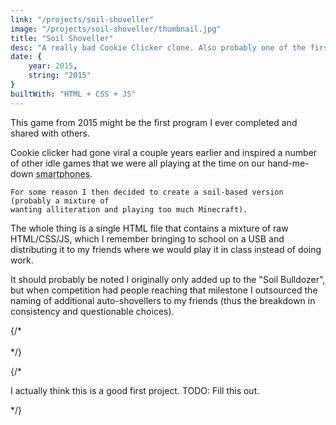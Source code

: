 ```yaml
---
link: "/projects/soil-shoveller"
image: "/projects/soil-shoveller/thumbnail.jpg"
title: "Soil Shoveller"
desc: "A really bad Cookie Clicker clone. Also probably one of the first things I ever coded."
date: {
    year: 2015,
    string: "2015"
}
builtWith: "HTML + CSS + JS"
---
```

<p>
    This game from 2015 might be the first program I ever completed and shared with others.
</p>

<p>
    Cookie clicker had gone viral a couple years earlier and
    inspired a number of other idle games that we were all playing
    at the time on our
    hand-me-down <abbr title="myself on an iPhone 4; my first phone">smartphones</abbr>.

    For some reason I then decided to create a soil-based version (probably a mixture of
    wanting alliteration and playing too much Minecraft).
</p>

<p>
    The whole thing is a single HTML file that contains a mixture of raw HTML/CSS/JS,
    which I remember bringing to school on a USB and distributing it to my friends where we
    would play it in class instead of doing work.
</p>

<p>
    It should probably be noted I originally only added up to the "Soil Bulldozer",
    but when competition had people reaching that milestone I outsourced the naming
    of additional auto-shovellers to my friends (thus the breakdown in consistency
    and questionable choices).

</p>

{/* <br/><br/> */}

<ProjectIFrame
    src="/projects/soil-shoveller/soilshoveller.html"
    className="w-[50rem] h-[82rem]"
/>

{/* <p>
    I actually think this is a good first project.
    TODO: Fill this out.
</p> */}
